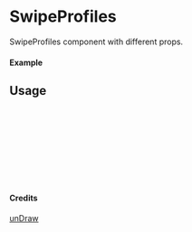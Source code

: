 
<Meta of={SwipeProfiles} title="unDraw/SwipeProfiles" />

# SwipeProfiles

SwipeProfiles component with different props.

#### Example

<Canvas of={SwipeProfiles.Primary} />

## Usage

```ts
import { SwipeProfiles } from "yadl-ui";

const Example = () => {
  return (
      <SwipeProfiles />
  );
};

export default Example;
```

#### Credits
[unDraw](https://undraw.co/illustrations)
